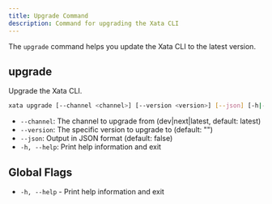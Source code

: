 ```yaml
---
title: Upgrade Command
description: Command for upgrading the Xata CLI
---
```


The `upgrade` command helps you update the Xata CLI to the latest version.

## upgrade

Upgrade the Xata CLI.

```bash
xata upgrade [--channel <channel>] [--version <version>] [--json] [-h|--help]
```
- `--channel`: The channel to upgrade from (dev|next|latest, default: latest)
- `--version`: The specific version to upgrade to (default: "")
- `--json`: Output in JSON format (default: false)
- `-h, --help`: Print help information and exit

## Global Flags

- `-h, --help` - Print help information and exit 